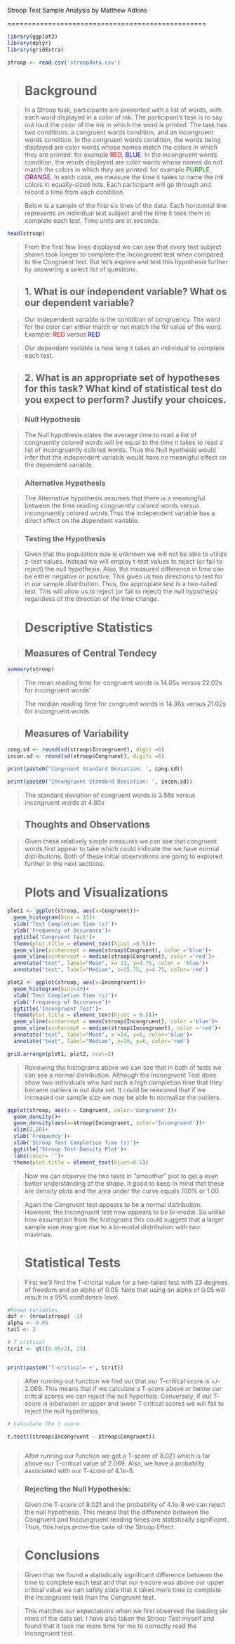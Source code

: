 Stroop Test Sample Analysis by Matthew Adkins

=================================================

```r
library(ggplot2)
library(dplyr)
library(gridExtra)

```



```r
stroop <- read.csv('stroopdata.csv')

```

> # Background

> In a Stroop task, participants are presented with a list of words, with each word displayed in a color of ink. The participant's task is to say out loud the color of the ink in which the word is printed. The task has two conditions: a congruent words condition, and an incongruent words condition. In the congruent words condition, the words being displayed are color words whose names match the colors in which they are printed: for example <span style="color:red">RED</span>, <span style="color:blue">BLUE</span>. In the incongruent words condition, the words displayed are color words whose names do not match the colors in which they are printed: for example <span style="color:green">PURPLE</span>, <span style="color:purple">ORANGE</span>. In each case, we measure the time it takes to name the ink colors in equally-sized lists. Each participant will go through and record a time from each condition.





> Below is a sample of the first six lines of the data. Each horizontal line represents an individual test subject and the time it took them to complete each test. Time units are in seconds.

```r
head(stroop)

```

> From the first few lines displayed we can see that every test subject shown took longer to complete the Incongruent test when compared to the Congruent test. But let's explore and test this hypothesis further by answering a select list of questions.

> ## 1. What is our independent variable? What os our dependent variable?

> Our independent variable is the conidition of congruency. The word for the color can either match or not match the fill value of the word.
Example: <span style="color:red">RED</span> versus <span style="color:blue">RED</span>

> Our dependent variable is how long it takes an individual to complete each test.



> ## 2. What is an appropriate set of hypotheses for this task? What kind of statistical test do you expect to perform? Justify your choices.

> ### Null Hypothesis

> The Null hypothesis states the average time to read a list of congruently colored words will be equal to the time it takes to read a list of incongruently colored words. Thus the Null hyothesis would infer that the independent variable would have no meanigful effect on the dependent variable.

> ### Alternative Hypothesis

> The Alternative hypothesis assumes that there is a meaningful between the time reading congruently colored words versus incongruently colored words.Thus the independent variable has a direct effect on the dependent variable.

> ### Testing the Hypothesis

> Given that the population size is unknown we will not be able to utilize z-test values. Instead we will employ t-test values to reject (or fail to reject) the null hypothesis.
> Also, the measured difference in time can be either negative or positive. This gives us two directions to test for in our sample distribution. Thus, the appropiate test is a two-tailed test. This will allow us to reject (or fail to reject) the null hypothesis regardless of the direction of the time change.



> # Descriptive Statistics


> ## Measures of Central Tendecy

``` r

summary(stroop)

```

> The mean reading time for congruent words is 14.05s versus 22.02s for incongruent words'

> The median reading time for congruent words is 14.36s versus 21.02s for incongruent words


> ## Measures of Variability

```r
cong.sd <- round(sd(stroop$Incongruent), digit =6)
incon.sd <- round(sd(stroop$Congruent), digits =6)

print(paste0('Congruent Standard Deviation: ', cong.sd))

print(paste0('Incongruent Standard Deviation: ', incon.sd))

```

> The standard deviation of congruent words is 3.56s versus incongruent words at 4.80s

> ## Thoughts and Observations

> Given these relatively simple measures we can see that congruent words first appear to take which could indicate the we have normal distributions. Both of these initial observations are going to explored further in the next sections.


> # Plots and Visualizations


```r

plot1 <- ggplot(stroop, aes(x=Congruent))+
  geom_histogram(bins = 15)+
  xlab('Test Completion Time (s)')+
  ylab('Frequency of Occurance')+
  ggtitle('Congruent Test')+
  theme(plot.title = element_text(hjust =0.5))+
  geom_vline(xintercept = mean(stroop$Congruent), color ='blue')+
  geom_vline(xintercept = median(stroop$Congruent), color ='red')+
  annotate("text", label="Mean", x= 13, y=4.75, color = 'blue')+
  annotate("text", label="Median", x=15.75, y=4.75, color='red')

plot2 <- ggplot(stroop, aes(x=Incongruent))+
  geom_histogram(bins=15)+
  xlab('Test Completion Time (s)')+
  ylab('Frequency of Occurance')+
  ggtitle('Incongruent Test')+
  theme(plot.title = element_text(hjust = 0.5))+
  geom_vline(xintercept = mean(stroop$Incongruent), color ='blue')+
  geom_vline(xintercept = median(stroop$Incongruent), color ='red')+
  annotate("text", label="Mean", x =24, y=6, color='blue')+
  annotate("text", label="Median", x=19, y=6, color='red')

grid.arrange(plot1, plot2, ncol=2)

```


> Reviewing the histograms above we can see that in both of tests we can see a normal distribution. Although the Incongruent Test does show two individuals who had such a high completion time that they became outliers in out data set. It could be reasoned that if we increased our sample size we may be able to normalize the outliers.


```r
ggplot(stroop, aes(x = Congruent, color='Congruent'))+
  geom_density()+
  geom_density(aes(x=stroop$Incongruent, color='Incongruent'))+
  xlim(0,50)+
  ylab('Frequency')+
  xlab('Stroop Test Completion Time (s)')+
  ggtitle('Stroop Test Density Plot')+
  labs(color= '')+
  theme(plot.title = element_text(hjust=0.5))

```

> Now we can observe the two tests in "smoother" plot to get a even better understanding of the shape. It good to keep in mind that these are density plots and the area under the curve equals 100% or 1.00. 

> Again the Congruent test appears to be a normal distribution. However, the Incongruent test now appears to be bi-modal. So unlike how assumption from the histograms this could suggest that a larger sample size may give rise to a bi-modal distribution with two maximas.



> # Statistical Tests


> First we'll find the T-cricital value for a two-tailed test with 23 degrees of freedom and an alpha of 0.05. Note that using an alpha of 0.05 will result in a 95% confidence level.


```r
#Known Variables
dof <- (nrow(stroop) -1)
alpha <- 0.05
tail <- 2

# T critical
tcrit <- qt((0.05/2), 23)


print(paste0('T-critical= +', tcrit))

```

> After running out function we find out that our T-critical score is +/- 2.069. This means that if we calculate a T-score above or below our critcal scores we can reject the null hypothsis. Conversely, if out T-score is inbetween or upper and lower T-critical scores we will fail to reject the null hypothesis. 



```r

# Calculate the t score

t.test((stroop$Incongruent - stroop$Congruent))



````

> After running our function we get a T-score of 8.021 which is far above our T-critical value of 2.069. Also, we have a probablity associated with our T-score of 4.1e-8.


> ### Rejecting the Null Hypothesis:

> Given the T-score of 8.021 and the probability of 4.1e-8 we can reject the null hypothesis. This means that the difference between the Congruent and Incoungruent reading times are statistically significant. Thus, this helps prove the case of the Stroop Effect.


> # Conclusions

> Given that we found a statistically significant difference between the time to complete each test and that our t-score was above our upper critical value we can safely state that it takes more time to complete the Incongruent test than the Congruent test.

> This matches our expectations when we first observed the leading six rows of the data set. I have also taken the Stroop Test myself and found that it took me more time for me to correctly read the Incongruent test.







